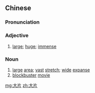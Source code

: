 ==Chinese==
{{zh-forms}}

===Pronunciation===
{{zh-pron
|m=dàpiàn
|h=pfs=thai-phién
|cat=a,n
}}

===Adjective===
{{zh-adj}}

# {{lb|zh|attributive}} [[large]]; [[huge]]; [[immense]]

===Noun===
{{zh-noun}}

# [[large]] [[area]]; [[vast]] [[stretch]]; [[wide]] [[expanse]]
# [[blockbuster]] [[movie]]

[[mg:大片]]
[[zh:大片]]